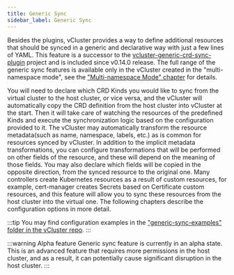 ```yaml
---
title: Generic Sync
sidebar_label: Generic Sync
---
```


Besides the plugins, vCluster provides a way to define additional resources that should be synced in a generic and declarative way with just a few lines of YAML. This feature is a successor to the [vcluster-generic-crd-sync-plugin](https://github.com/loft-sh/vcluster-generic-crd-sync-plugin) project and is included since v0.14.0 release. The full range of the generic sync features is available only in the vCluster created in the "multi-namespace mode", see the ["Multi-namespace Mode" chapter](./multi_namespace_mode.mdx) for details.

You will need to declare which CRD Kinds you would like to sync from the virtual cluster to the host cluster, or vice versa, and the vCluster will automatically copy the CRD definition from the host cluster into vCluster at the start. Then it will take care of watching the resources of the predefined Kinds and execute the synchronization logic based on the configuration provided to it. The vCluster may automatically transform the resource metadata(such as name, namespace, labels, etc.) as is common for resources synced by vCluster. In addition to the implicit metadata transformations, you can configure transformations that will be performed on other fields of the resource, and these will depend on the meaning of those fields. You may also declare which fields will be copied in the opposite direction, from the synced resource to the original one.
Many controllers create Kubernetes resources as a result of custom resources, for example, cert-manager creates Secrets based on Certificate custom resources, and this feature will allow you to sync these resources from the host cluster into the virtual one. The following chapters describe the configuration options in more detail.

:::tip
You may find configuration examples in the ["generic-sync-examples" folder in the vCluster repo](https://github.com/loft-sh/vcluster/tree/main/generic-sync-examples).
:::

:::warning Alpha feature
Generic sync feature is currently in an alpha state. This is an advanced feature that requires more permissions in the host cluster, and as a result, it can potentially cause significant disruption in the host cluster.
:::
